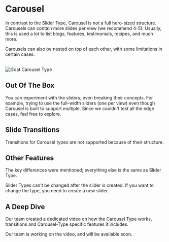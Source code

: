 

# Carousel

In contrast to the Slider Type, Carousel is not a full hero-sized structure. Carousels can contain more slides per view (we recommend 4-5). Usually, this is used a lot to list blogs, features, testimonials, recipes, and much more.

Carousels can also be nested on top of each other, with some limitations in certain cases.

<br /> 
<Image 
    src="/mdx/carousel-type.png" 
    alt="Goat Carousel Type" 
    width={800} 
    height={400} 
/>

## Out Of The Box
You can experiment with the sliders, even breaking their concepts. For example, trying to use the full-width sliders (one per view) even though Carousel is built to support multiple. Since we couldn't test all the edge cases, feel free to explore.

## Slide Transitions
Transitions for Carousel types are not supported because of their structure.

## Other Features
The key differences were mentioned; everything else is the same as Slider Type.

<Callout>
    Slider Types can't be changed after the slider is created. If you want to change the type, you need to create a new slider.
</Callout>

## A Deep Dive
Our team created a dedicated video on how the Carousel Type works, transitions and Carousel-Type specific features it includes.

<YouTubeEmbed url="https://www.youtube.com/embed/sWRUzxINCoA?si=h-Cr9oGrFP317PQH" title="" />

<Callout type='info'>
    Our team is working on the video, and will be available soon.
</Callout>